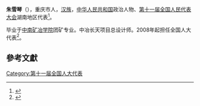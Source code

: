 '''朱雪琴'''（{{bd|1953年||}}），重庆市人，[[汉族|汉族]]，[[中华人民共和国|中华人民共和国]]政治人物、[[第十一届全国人民代表大会|第十一届全国人民代表大会]]湖南地区代表<ref>{{cite web|author=新华网|title=第十一届全国人大代表|url=http://news.xinhuanet.com/ziliao/2008-03/03/content_7708230.htm?node=36628|publisher=新华网|accessdate=2014-01-07|archive-date=2014-01-10|archive-url=https://web.archive.org/web/20140110211415/http://news.xinhuanet.com/ziliao/2008-03/03/content_7708230.htm?node=36628|dead-url=no}}</ref>。

毕业于[[中南矿冶学院|中南矿冶学院]]团矿专业。中冶长天项目总设计师。2008年起担任全国人大代表<ref>{{cite news|title=全国人大代表信息-朱雪琴|url= http://210.82.31.1:8084/delegate/viewDelegate.action?dbid=111684|accessdate=2013-04-05|newspaper=全国人大网|archive-url=https://web.archive.org/web/20140514074628/http://www.npc.gov.cn/delegate/viewDelegate.action?dbid=111684|archive-date=2014-05-14|dead-url=yes}}</ref>。

==參考文獻==
{{reflist}}
[[Category:第十一届全国人大代表|Category:第十一届全国人大代表]]